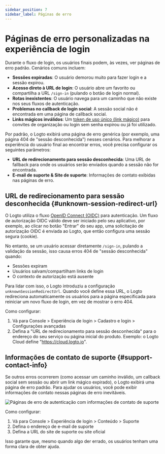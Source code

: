 ```yaml
---
sidebar_position: 7
sidebar_label: Páginas de erro
---
```


# Páginas de erro personalizadas na experiência de login

Durante o fluxo de login, os usuários finais podem, às vezes, ver páginas de erro padrão. Cenários comuns incluem:

- **Sessões expiradas**: O usuário demorou muito para fazer login e a sessão expirou.
- **Acesso direto à URL de login**: O usuário abre um favorito ou compartilha a URL `/sign-in` (pulando o botão de login normal).
- **Rotas inexistentes**: O usuário navega para um caminho que não existe nos seus fluxos de autenticação.
- **Problemas no callback de login social**: A sessão social não é encontrada em uma página de callback social.
- **Links mágicos inválidos**: Um [token de uso único (link mágico)](/end-user-flows/one-time-token) para convites de organização ou login sem senha expirou ou já foi utilizado.

Por padrão, o Logto exibirá uma página de erro genérica (por exemplo, uma página 404 de "sessão desconhecida") nesses cenários. Para melhorar a experiência do usuário final ao encontrar erros, você precisa configurar os seguintes parâmetros:

- **URL de redirecionamento para sessão desconhecida**: Uma URL de fallback para onde os usuários serão enviados quando a sessão não for encontrada.
- **E-mail de suporte & Site de suporte**: Informações de contato exibidas nas páginas de erro.

## URL de redirecionamento para sessão desconhecida \{#unknown-session-redirect-url}

O Logto utiliza o fluxo [OpenID Connect (OIDC)](https://auth.wiki/openid-connect) para autenticação. Um fluxo de autorização OIDC válido deve ser iniciado pelo seu aplicativo, por exemplo, ao clicar no botão "Entrar" do seu app, uma solicitação de autorização OIDC é enviada ao Logto, que então configura uma sessão segura (cookie).

No entanto, se um usuário acessar diretamente `/sign-in`, pulando a validação da sessão, isso causa erros 404 de "sessão desconhecida" quando:

- Sessões expiram
- Usuários salvam/compartilham links de login
- O contexto de autorização está ausente

Para lidar com isso, o Logto introduziu a configuração `unknownSessionRedirectUrl`. Quando você define essa URL, o Logto redireciona automaticamente os usuários para a página especificada para reiniciar um novo fluxo de login, em vez de mostrar o erro 404.

Como configurar:

1. Vá para <CloudLink to="/sign-in-experience/sign-up-and-sign-in">Console > Experiência de login > Cadastro e login > Configurações avançadas</CloudLink>
2. Defina a "URL de redirecionamento para sessão desconhecida" para o endereço do seu serviço ou página inicial do produto. Exemplo: o Logto Cloud define "https://cloud.logto.io".

## Informações de contato de suporte \{#support-contact-info}

Se outros erros ocorrerem (como acessar um caminho inválido, um callback social sem sessão ou abrir um link mágico expirado), o Logto exibirá uma página de erro padrão. Para ajudar os usuários, você pode exibir informações de contato nessas páginas de erro inevitáveis.

<img
  src="/img/assets/sign-in-error-pages.png"
  alt="Páginas de erro de autenticação com informações de contato de suporte"
/>

Como configurar:

1. Vá para <CloudLink to="/sign-in-experience/content">Console > Experiência de login > Conteúdo > Suporte</CloudLink>
2. Defina o endereço de e-mail de suporte
3. Defina a URL do site de suporte ou site oficial

Isso garante que, mesmo quando algo der errado, os usuários tenham uma forma clara de obter ajuda.
